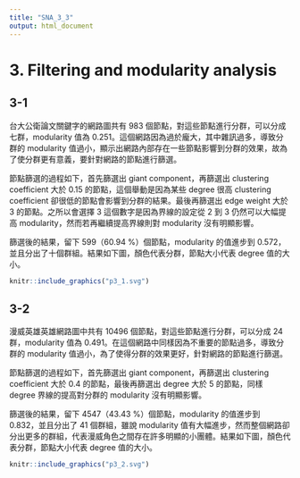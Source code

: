 ```yaml
---
title: "SNA_3_3"
output: html_document
---
```


# 3. Filtering and modularity analysis 
## 3-1

台大公衛論文關鍵字的網路圖共有 983 個節點，對這些節點進行分群，可以分成七群，modularity 值為 0.251。這個網路因為過於龐大，其中雜訊過多，導致分群的 modularity 值過小，顯示出網路內部存在一些節點影響到分群的效果，故為了使分群更有意義，要針對網路的節點進行篩選。

節點篩選的過程如下，首先篩選出 giant component，再篩選出 clustering coefficient 大於 0.15 的節點，這個舉動是因為某些 degree 很高 clustering coefficient 卻很低的節點會影響到分群的結果。最後再篩選出 edge weight 大於 3 的節點。之所以會選擇 3 這個數字是因為界線的設定從 2 到 3 仍然可以大幅提高 modularity，然而若再繼續提高界線則對 modularity 沒有明顯影響。

篩選後的結果，留下 599（60.94 %）個節點，modularity 的值進步到 0.572，並且分出了十個群組。結果如下圖，顏色代表分群，節點大小代表 degree 值的大小。

```r
knitr::include_graphics("p3_1.svg")
```

## 3-2

漫威英雄英雄網路圖中共有 10496 個節點，對這些節點進行分群，可以分成 24 群，modularity 值為 0.491。在這個網路中同樣因為不重要的節點過多，導致分群的 modularity 值過小，為了使得分群的效果更好，針對網路的節點進行篩選。

節點篩選的過程如下，首先篩選出 giant component，再篩選出 clustering coefficient 大於 0.4 的節點，最後再篩選出 degree 大於 5 的節點，同樣 degree 界線的提高對分群的 modularity 沒有明顯影響。

篩選後的結果，留下 4547（43.43 %）個節點，modularity 的值進步到 0.832，並且分出了 41 個群組，雖說 modularity 值有大幅進步，然而整個網路卻分出更多的群組，代表漫威角色之間存在許多明顯的小團體。結果如下圖，顏色代表分群，節點大小代表 degree 值的大小。

```r
knitr::include_graphics("p3_2.svg")
```

